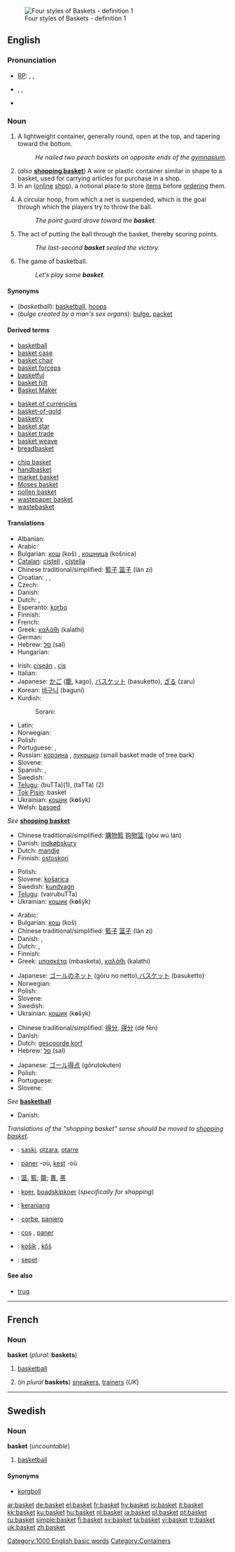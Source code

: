 [[Image:Baskets four styles.jpg|thumb|Four styles of Baskets - definition&nbsp;1]]
==English==

===Pronunciation===
* [[RP]]: {{enPR|bäs'kĭt}}, {{IPA|/ˈbɑːskɪt/}}, {{SAMPA|/"bA:skIt/}}
* {{enPR|bäs'kət}}, {{IPA|/ˈbɑːskət/}}, {{SAMPA|/"bA:sk@t/}}<!--where is this pronunciation used?-->
* {{audio|en-us-basket.ogg|Audio (US)}}

===Noun===
{{en-noun}}

# A lightweight container, generally round, open at the top, and tapering toward the bottom.
#: ''He nailed two peach baskets on opposite ends of the [[gymnasium]].''
# (''also'' '''[[shopping basket]]''') A wire or plastic container similar in shape to a basket, used for carrying articles for purchase in a shop.
# In an ([[online]] [[shop]]), a notional place to store [[item]]s before [[order]]ing them.
# {{bb}} A circular hoop, from which a net is suspended, which is the goal through which the players try to throw the ball.
#: ''The point guard drove toward the '''basket'''.''
# {{bb}} The act of putting the ball through the basket, thereby scoring points.
#: ''The last-second '''basket''' sealed the victory.''
# The game of basketball.
#: ''Let's play some '''basket'''.''

====Synonyms====
* (''basketball''): [[basketball]], [[hoop]]s
* (''bulge created by a man's sex organs''): [[bulge]], [[packet]]

====Derived terms====
{{top3}}
* [[basketball]]
* [[basket case]]
* [[basket chair]]
* [[basket forceps]]
* [[basketful]]
* [[basket hilt]]
* [[Basket Maker]]
{{mid3}}
* [[basket of currencies]]
* [[basket-of-gold]]
* [[basketry]]
* [[basket star]]
* [[basket trade]]
* [[basket weave]]
* [[breadbasket]]
{{mid3}}
* [[chip basket]]
* [[handbasket]]
* [[market basket]]
* [[Moses basket]]
* [[pollen basket]]
* [[wastepaper basket]]
* [[wastebasket]]
{{bottom3}}

====Translations====
{{trans-top|container}}
* Albanian: {{t-|sq|shportë|f|xs=Albanian}}
* Arabic: {{Arab|[[سلة]]}} {{f}}
* Bulgarian: [[кош]] (koš) {{m}}, [[кошница]] (košnica) {{f}}
* [[Catalan]]: [[cistell]] {{m}}, [[cistella]] {{f}}
* Chinese traditional/simplified: [[籃子]] [[篮子]] (lán zi)
* Croatian: {{t-|hr|korpa|f}}, {{t-|hr|koš|m}}, {{t-|hr|košara|f}}
* Czech: {{t-|cs|koš|m}}
* Danish: {{t-|da|kurv}}
* Dutch: {{t+|nl|mand|m}}, {{t-|nl|korf|m}}
* Esperanto: [[korbo]]
* Finnish: {{t-|fi|kori}}
* French: {{t+|fr|panier|m}}
* Greek: [[καλάθι]] {{n}} (kalathi)
* German: {{t+|de|Korb|m}}
* Hebrew: [[סל]] (sal) {{m}}
* Hungarian: {{t+|hu|kosár}}
{{trans-mid}}
* Irish: [[ciseán]] {{m}}, [[cis]] {{f}}
* Italian: {{t-|it|cestino|m}}
* Japanese: [[かご]] ([[籠]], kago), [[バスケット]] (basuketto), [[ざる]] (zaru)
* Korean: [[바구니]] (baguni)
* Kurdish:
*: Sorani: {{t|ku|سه‌به‌ته|tr=sabata|sc=KUchar}}
* Latin: {{t-|la|corbis}}
* Norwegian: {{t-|no|kurv|m}}
* Polish: {{t+|pl|kosz|m}}
* Portuguese: {{t+|pt|cesto|m}}, {{t+|pt|cesta|f}}
* Russian: [[корзина]] {{f}}, [[лукошко]] {{n}} (small basket made of tree bark)
* Slovene: {{t+|sl|košara|f}}
* Spanish: {{t+|es|cesta|f}}, {{t-|es|cesto|m}}
* Swedish: {{t+|sv|korg|c}}
* [[Telugu]]: {{t|te|బుట్ట|sc=Telu}} (buTTa)(1), {{t|te|తట్ట|sc=Telu}} (taTTa) (2)
* [[Tok Pisin]]: basket
* Ukrainian: [[кошик]] (k'''o'''šyk) {{m}}
* Welsh: [[basged]]
{{trans-bottom}}

{{trans-top|wire or plastic container for carrying articles for purchase}}
''See'' '''[[shopping basket]]'''
{{trans-bottom}}

{{trans-top|notional place to store items before ordering them online}}
* Chinese traditional/simplified: [[購物籃]] [[购物篮]] (gòu wù lán)
* Danish: [[indkøbskurv]]
* Dutch: [[mandje]] {{n}}
* Finnish: [[ostoskori]]
{{trans-mid}}
* Polish: {{t+|pl|kosz|m}}
* Slovene: [[košarica]] {{f}}
* Swedish: [[kundvagn]] {{c}}
* [[Telugu]]: {{t|te|వైరుబుట్ట|sc=Telu}} (vairubuTTa)
* Ukrainian: [[кошик]] (k'''o'''šyk) {{m}}
{{trans-bottom}}

{{trans-top|basketball: hoop from which a net is suspended}}
* Arabic: {{Arab|[[سلة]]}} {{f}}
* Bulgarian: [[кош]] (koš) {{m}}
* Chinese traditional/simplified: [[籃子]] [[篮子]] (lán zi)
* Danish: {{t-|da|kurv}}, {{t-|da|ring}}
* Dutch: {{t-|nl|korf|m}}, {{t+|nl|ring|m}}
* Finnish: {{t-|fi|kori}}
* Greek: [[μπασκέτα]]{{f}} (mbasketa), [[καλάθι]] {{n}} (kalathi)
{{trans-mid}}
* Japanese: [[ゴールのネット]] (gōru no netto),[[バスケット]] (basuketto)
* Norwegian: {{t-|no|kurv|m}}
* Polish: {{t+|pl|kosz|m}}
* Slovene: {{t+|sl|koš|m}}
* Swedish: {{t+|sv|korg|c}}
* Ukrainian: [[кошик]] (k'''o'''šyk) {{m}}
{{trans-bottom}}

{{trans-top|basketball: act of putting the ball through the basket}}
* Chinese traditional/simplified: [[得分]], [[得分]] (dé fēn)
* Danish: {{t+|da|scoring}}
* Dutch: [[gescoorde korf]]
* Hebrew: [[סל]] (sal)
{{trans-mid}}
* Japanese: [[ゴール得点]] (gōrutokuten)
* Polish: {{t+|pl|kosz|m}}
* Portuguese: {{t+|pt|cesta|f}}
* Slovene: {{t+|sl|koš|m}}
{{trans-bottom}}

{{trans-top|basketball}}
''See'' '''[[basketball]]'''
{{trans-bottom}}

{{trans-top|slang: bulge created by a man's sex organs, as viewable through clothing}}
<!--Add SLANG translations to this table, where these exist-->
{{trans-bottom}}

{{trans-top|euphemistic: bastard (used as an insult)}}
<!--Add INFORMAL EUPHEMISTIC translations to this table, where these exist-->
* Danish: {{t-|da|fyr}}
{{trans-mid}}
{{trans-bottom}}

{{checktrans-top}}
''Translations of the "shopping basket" sense should be moved to [[shopping basket]].''
* {{ttbc|Basque}}: [[saski]], [[otzara]], [[otarre]]
* {{ttbc|Breton}}: [[paner]] {{f}} -où, [[kest]] {{f}} -où
* {{ttbc|CJKV Characters}}: [[篮]], [[籃]]; [[籠]]; [[蕢]], [[蒉]]
* {{ttbc|Frisian}}: [[koer]], [[boadskipkoer]] (''specifically for shopping'')
* {{ttbc|Indonesian}}: [[keranjang]]
* {{ttbc|Interlingua}}: [[corbe]], [[paniero]]
* {{ttbc|Romanian}}: [[coş]] {{n}}, [[paner]] {{n}}
* {{ttbc|Slovak}}: [[košík]] {{m}}, [[kôš]] {{m}}
* {{ttbc|Turkish}}: [[sepet]]
{{checktrans-bottom}}

====See also====
* [[trug]]

[[Category:1000 English basic words]]

----

==French==

===Noun===
'''basket''' {{m}} (''plural:'' '''baskets''')

# {{informal|lang=fr}} [[basketball]]
# (''in plural'' '''baskets''') [[sneaker]]s, [[trainer]]s (''UK'')

----

==Swedish==

===Noun===
{{sv-noun-un|gender=Common|basket|basketen|baskets|basketens}}
'''basket''' {{c}} (''uncountable'')

# [[basketball]]

====Synonyms====
* [[korgboll]]

[[Category:Containers]]

[[ar:basket]]
[[de:basket]]
[[el:basket]]
[[fr:basket]]
[[hy:basket]]
[[io:basket]]
[[it:basket]]
[[kk:basket]]
[[ku:basket]]
[[hu:basket]]
[[nl:basket]]
[[ja:basket]]
[[pl:basket]]
[[pt:basket]]
[[ru:basket]]
[[simple:basket]]
[[fi:basket]]
[[sv:basket]]
[[ta:basket]]
[[vi:basket]]
[[tr:basket]]
[[uk:basket]]
[[zh:basket]]